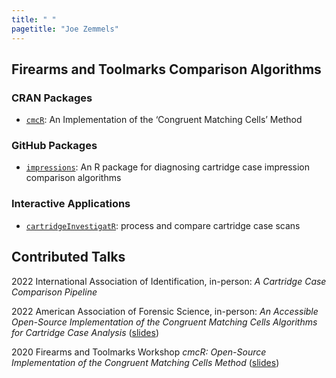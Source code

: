 ```yaml
---
title: " "
pagetitle: "Joe Zemmels"
---
```


<link rel="stylesheet" href="styles.css" type="text/css">
<link rel="stylesheet" href="academicicons/css/academicicons.min.css"/>

## Firearms and Toolmarks Comparison Algorithms

### CRAN Packages

- [`cmcR`](https://github.com/CSAFE-ISU/cmcR): An Implementation of the 'Congruent Matching Cells' Method

### GitHub Packages

- [`impressions`](https://github.com/jzemmels/impressions): An R package for diagnosing cartridge case impression comparison algorithms

### Interactive Applications

- [`cartridgeInvestigatR`](https://jzemmels.shinyapps.io/cartridgeinvestigatR/): process and compare cartridge case scans

## Contributed Talks

2022 International Association of Identification, in-person: *A Cartridge Case Comparison Pipeline*

2022 American Association of Forensic Science, in-person: *An Accessible Open-Source Implementation of the Congruent Matching Cells Algorithms for Cartridge Case Analysis* ([slides](https://github.com/jzemmels/aafs22_slides/blob/main/slides/An%20Accessible%20Open-Source%20Implementation%20of%20the%20Congruent%20Matching%20Cells%20Algorithms%20for%20Cartridge%20Case%20Analysis%20D38.pptx))

2020 Firearms and Toolmarks Workshop *cmcR: Open-Source Implementation of the Congruent Matching Cells Method* ([slides](https://github.com/jzemmels/cmcR_presentation))
